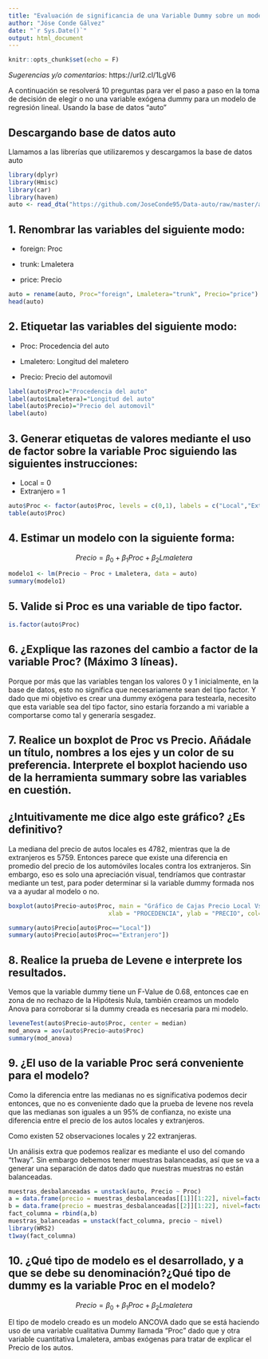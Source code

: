 ```yaml
---
title: "Evaluación de significancia de una Variable Dummy sobre un modelo"
author: "Jóse Conde Gálvez"
date: "`r Sys.Date()`"
output: html_document
---
```


```r
knitr::opts_chunk$set(echo = F)
```


*Sugerencias y/o comentarios*: https://url2.cl/1LgV6

A continuación se resolverá 10 preguntas para ver el paso a paso en la toma de
decisión de elegir o no una variable exógena dummy para un modelo de regresión lineal.
Usando la base de datos "auto"



## Descargando base de datos auto
Llamamos a las librerías que utilizaremos y descargamos la base de datos auto
```r
library(dplyr)
library(Hmisc)
library(car)
library(haven)
auto <- read_dta("https://github.com/JoseConde95/Data-auto/raw/master/auto.dta")

```



## 1. Renombrar las variables del siguiente modo:

  * foreign: Proc
  
  * trunk: Lmaletera
  
  * price: Precio

```r
auto = rename(auto, Proc="foreign", Lmaletera="trunk", Precio="price")
head(auto)
```



## 2. Etiquetar las variables del siguiente modo:

  * Proc: Procedencia del auto
  
  * Lmaletero: Longitud del maletero
  
  * Precio: Precio del automovil 

```r
label(auto$Proc)="Procedencia del auto"
label(auto$Lmaletera)="Longitud del auto"
label(auto$Precio)="Precio del automovil"
label(auto)
```



## 3. Generar etiquetas de valores mediante el uso de factor sobre la variable Proc        siguiendo las siguientes instrucciones:

  * Local = 0
  * Extranjero = 1

```r
auto$Proc <- factor(auto$Proc, levels = c(0,1), labels = c("Local","Extranjero"))
table(auto$Proc)
```  
  

## 4. Estimar un modelo con la siguiente forma:

$$Precio = \beta_0 +\beta_1Proc+\beta_2Lmaletera$$


```r
modelo1 <- lm(Precio ~ Proc + Lmaletera, data = auto)
summary(modelo1)
```    



## 5. Valide si Proc es una variable de tipo factor.

```r
is.factor(auto$Proc)
```    
    
  
## 6. ¿Explique las razones del cambio a factor de la variable Proc? (Máximo 3 líneas).

Porque por más que las variables tengan los valores 0 y 1 inicialmente, en la base de datos, esto no significa que necesariamente sean del tipo factor.
Y dado que mi objetivo es crear una dummy exógena para testearla, necesito que esta variable sea del tipo factor, sino estaría forzando a mi variable a comportarse como tal y generaría sesgadez.

## 7. Realice un boxplot de Proc vs Precio. Añádale un título, nombres a los ejes y un color de su preferencia. Interprete el boxplot haciendo uso de la herramienta summary sobre las variables en cuestión.
## ¿Intuitivamente me dice algo este gráfico? ¿Es definitivo?

La mediana del precio de autos locales es 4782, mientras que la de extranjeros es 5759. Entonces parece que existe una diferencia en promedio del precio de los automóviles locales contra los extranjeros. Sin embargo, eso es solo una apreciación visual, tendríamos que contrastar mediante un test, para poder determinar si la variable dummy formada nos va a ayudar al modelo o no.


```r
boxplot(auto$Precio~auto$Proc, main = "Gráfico de Cajas Precio Local Vs Precio Extranjero", 
                            xlab = "PROCEDENCIA", ylab = "PRECIO", col="green")

summary(auto$Precio[auto$Proc=="Local"])
summary(auto$Precio[auto$Proc=="Extranjero"])
```  



## 8. Realice la prueba de Levene e interprete los resultados.
Vemos que la variable dummy tiene un F-Value de 0.68, entonces cae en zona de no rechazo de la Hipótesis Nula, también creamos un modelo Anova para corroborar si la dummy creada es necesaria para mi modelo.
```r
leveneTest(auto$Precio~auto$Proc, center = median) 
mod_anova = aov(auto$Precio~auto$Proc)
summary(mod_anova)
```


## 9. ¿El uso de la variable Proc será conveniente para el modelo?

Como la diferencia entre las medianas no es significativa podemos decir entonces, que no es conveniente dado que la prueba de levene nos revela que las medianas son iguales a un 95% de confianza, no existe una diferencia entre el precio de los autos locales y extranjeros. 

Como existen 52 observaciones locales y 22 extranjeras.

Un análisis extra que podemos realizar es mediante el uso del comando "t1way". Sin embargo debemos tener muestras balanceadas, así que se va a generar una separación de datos dado que nuestras muestras no están balanceadas.

```r
muestras_desbalanceadas = unstack(auto, Precio ~ Proc)
a = data.frame(precio = muestras_desbalanceadas[[1]][1:22], nivel=factor(1))
b = data.frame(precio = muestras_desbalanceadas[[2]][1:22], nivel=factor(2))
fact_columna = rbind(a,b)
muestras_balanceadas = unstack(fact_columna, precio ~ nivel)
library(WRS2)
t1way(fact_columna)

```


## 10. ¿Qué tipo de modelo es el desarrollado, y a que se debe su denominación?¿Qué tipo de dummy es la variable Proc en el modelo?

$$Precio = \beta_0 +\beta_1Proc+\beta_2Lmaletera$$

El tipo de modelo creado es un modelo ANCOVA dado que se está haciendo uso de una variable cualitativa Dummy llamada "Proc" dado que  y otra variable cuantitativa Lmaletera, ambas exógenas para tratar de explicar el Precio de los autos.








